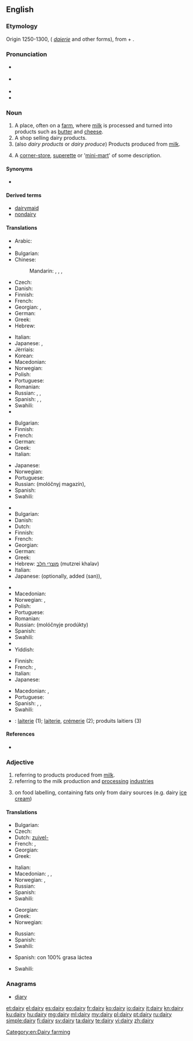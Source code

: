 ==English==
{{wikipedia}}

===Etymology===
Origin 1250-1300, ({{etyl|enm}} ''[[daierie]]'' and other forms), from {{term|dey||dairymaid}} + {{term|-ery}}.

===Pronunciation===
* {{a|UK}} {{IPA|/ˈdɛəɹi/}}
* {{a|US}} {{IPA|/ˈdɛɹi/|/ˈdeɪ.ɻi/}}
* {{audio|en-us-dairy.ogg|Audio (US)}}
* {{rhymes|ɛəɹi}}

===Noun===
{{en-noun|dair|ies}}

# A place, often on a [[farm]], where [[milk]] is processed and turned into products such as [[butter]] and [[cheese]].
# A shop selling dairy products.
# (also ''dairy products'' or ''dairy produce'') Products produced from [[milk]].
# {{New Zealand}} A [[corner-store]], [[superette]] or '[[mini-mart]]' of some description.

====Synonyms====
* {{l|en|milkhouse}}

====Derived terms====
* [[dairymaid]]
* [[nondairy]]

====Translations====
{{trans-top|place, where milk is processed}}
* Arabic: {{t-|ar|ملبنة|f|tr=malbana|sc=Arab}}
* {{trreq|hy}}
* Bulgarian: {{t+|bg|мандра|f}}
* Chinese:
*: Mandarin: {{t|cmn|奶牛場|sc=Hani}}, {{t|cmn|奶牛场|tr=nǎiniúchǎng|sc=Hani}}, {{t|cmn|乳牛場|sc=Hani}}, {{t|cmn|乳牛场|tr=rǔniúchǎng|sc=Hani}}
* Czech: {{t+|cs|mlékárna|f}}
* Danish: {{t-|da|mejeri|n}}
* Finnish: {{t-|fi|meijeri}}
* French: {{t+|fr|laiterie|f}}
* Georgian: {{t-|ka|ერბო-კარაქის ქარხანა|tr=erbo-karak'is k'arxana|sc=Geor}}, {{t-|ka|რძის ფერმა|tr=rjis p'erma|sc=Geor}}
* German: {{t+|de|Molkerei|f}}
* Greek: {{t+|el|γαλακτοκομείο|n|tr=galaktokomeío}}
* Hebrew: {{t+|he|מחלבה|f|tr=makhlava|sc=Hebr}}
{{trans-mid}}
* Italian: {{t-|it|caseificio|m}}
* Japanese: {{t+|ja|牧場|tr=ぼくじょう, bokujō}}, {{t-|ja|酪農|tr=らくのう, rakunō|sc=Jpan}}
* Jèrriais: {{tø|roa-jer|lait'tie|f}}
* Korean: {{t-|ko|낙농공장|tr=nagnong gongjang|sc=Kore}}
* Macedonian: {{t-|mk|млекарница|f|tr=mlekárnica}}
* Norwegian: {{t-|no|meieri|n}}
* Polish: {{t-|pl|mleczarnia|f}}
* Portuguese: {{t-|pt|leitaria|f}}
* Romanian: {{t-|ro|untărie|f}}
* Russian: {{t+|ru|маслобойня|f|tr=maslobójnja|sc=Cyrl}}, {{t+|ru|маслодельня|f|tr=maslodél'nja|sc=Cyrl}}, {{t-|ru|молочная ферма|f|tr=molóčnaja férma|sc=Cyrl}}
* Spanish: {{t+|es|granja|f}}, {{t-|es|granja lechera|f}}, {{t+|es|establo|m}}
* Swahili: {{trreq|sw}}
* {{trreq|tr}}
{{trans-bottom}}

{{trans-top|shop selling dairy products}}
* Bulgarian: {{t-|bg|млекарница|f}}
* Finnish: {{t+|fi|maitokauppa}}
* French: {{t+|fr|crémerie}}
* German: {{t-|de|Milchladen|m}}
* Greek: {{t+|el|γαλακτοπωλείο|n|tr=galaktopoleío}}
* Italian: {{t+|it|latteria|f}}
{{trans-mid}}
* Japanese: {{t-|ja|日用雑貨店|tr=nichiyōzakkaten}}
* Norwegian: {{t-|no|melkebutikk|m}}
* Portuguese: {{t-|pt|leitaria|f}}
* Russian: {{t+|ru|молочный}} {{t+|ru|магазин|m}} (molóčnyj magazín), {{t+|ru|молочная|f|tr=molóčnaja}}
* Spanish: {{t-|es|lechería|f}}
* Swahili: {{trreq|sw}}
{{trans-bottom}}

{{trans-top|products produced from milk}}
* {{trreq|hy}}
* Bulgarian: {{t-|bg|млечни произведения}}
* Danish: {{t-|da|mejeriprodukt|n}}
* Dutch: {{t+|nl|zuivel|m}}
* Finnish: {{t-|fi|maitotuote|p|alt=maitotuotteet}}
* French: {{t+|fr|laitages|m|p}}
* Georgian: {{t-|ka|რძის პროდუქტები|p|tr=rjis produk'tebi|sc=Geor}}
* German: {{t-|de|Molkereiprodukte|p}}
* Greek: {{t+|el|γαλακτοκομικά|n|p|tr=galaktokomiká}}
* Hebrew: [[מוצרי חלב]] (mutzrei khalav) {{m|p}}
* Italian: {{t+|it|latticini|m|p}}
* Japanese: {{t-|ja|牛乳屋|tr=gyūnyūya}} (optionally, added {{Jpan|さん}} (san)), {{t-|ja|牛乳販売店|tr=gyūnyūhanbaiten}}
{{trans-mid}}
* {{trreq|ko}}
* Macedonian: {{t-|mk|млечни производи|m|p|tr=mléčni proízvodi}}
* Norwegian: {{t-|no|meieriprodukter|n}}, {{t-|no|melkeprodukter|n}}
* Polish: {{t+|pl|nabiał|m}}
* Portuguese: {{t-|pt|lacticínios|p}}
* Romanian: {{t-|ro|lactate|p}}
* Russian: {{l|ru|молочные}} {{t+|ru|продукты|p}} (molóčnyje prodúkty)
* Spanish: {{t-|es|lácteos|m|p}}
* Swahili: {{trreq|sw}}
* {{trreq|tr}}
* Yiddish: {{t-|yi|מילכיקס|n|tr=milkhiks|sc=Hebr}}
{{trans-bottom}}

{{trans-top|corner-store, superette or 'mini-mart' of some description}}
* Finnish: {{t+|fi|lähikauppa}}
* French: {{t-|fr|alimentation générale|f}}, {{qualifier|Canada}} {{t+|fr|dépanneur|m}}
* Italian: {{t+|it|alimentari|m}}
* Japanese: {{t+|ja|コンビニ|tr=konbini}}
{{trans-mid}}
* Macedonian: {{t-|mk|гранап|m|tr=gránap}}, {{t-|mk|бакалница|f|tr=bakálnica}}
* Portuguese: {{t-|pt|mercearia|f}}
* Spanish: {{qualifier|Mexico}} {{t-|es|tiendita|f}}, {{t-|es|minisúper|m}}, {{t-|es|supercito|f}}
* Swahili: {{t+|sw|shajara}}
{{trans-bottom}}

{{checktrans-top|to be checked}}
* {{ttbc|fr}}: [[laiterie]] {{f}} (1); [[laiterie]], [[crémerie]] (2); produits laitiers {{m|p}} (3)
{{trans-mid}}
{{trans-bottom}}

====References====
* {{R:American Heritage 2006}}

===Adjective===
{{en-adj|-}}

# referring to products produced from [[milk]].
# referring to the milk production and [[processing]] [[industries]]
# {{British}} on food labelling, containing fats only from dairy sources (e.g. dairy [[ice cream]])

====Translations====
{{trans-top|referring to products produced from milk}}
* Bulgarian: {{t+|bg|млечен}}
* Czech: {{t+|cs|mléčný|m}}
* Dutch: [[zuivel-]]
* French: {{t+|fr|laitier|m}}, {{t+|fr|laitière|f}}
* Georgian: {{t-|ka|რძის|tr=rjis|sc=Geor}}
* Greek: {{t+|el|γαλακτοκομικός|m|tr=galaktokomikós}}
{{trans-mid}}
* Italian: {{t-|it|caseario}}
* Macedonian: {{t-|mk|млечен|m|tr=mléčen}}, {{t-|mk|млечна|f|tr=mléčna}}, {{t-|mk|млечно|n|tr=mléčno}}
* Norwegian: {{t-|no|meieri-}}, {{t-|no|melke-}}
* Russian: {{t+|ru|молочный}}
* Spanish: {{t+|es|lácteo}}
* Swahili: {{t+|sw|shajara}}
{{trans-bottom}}

{{trans-top|referring to the milk production and processing industries}}
* Georgian: {{t-|ka|რძის|tr=rjis|sc=Geor}}
* Greek: {{t+|el|γαλακτοκομικός|m|tr=galaktokomikós}}
* Norwegian: {{t-|no|meieri-}}
{{trans-mid}}
* Russian: {{t+|ru|молочный}}
* Spanish: {{t+|es|lácteo}}
* Swahili: {{t+|sw|shajara}}
{{trans-bottom}}

{{trans-top|on food labelling, containing fats only from dairy sources}}
* Spanish: con 100% grasa láctea
{{trans-mid}}
* Swahili: {{t+|sw|shajara}}
{{trans-bottom}}

===Anagrams===
* [[diary#English|diary]]

[[Category:en:Dairy farming]]

[[et:dairy]]
[[el:dairy]]
[[es:dairy]]
[[eo:dairy]]
[[fr:dairy]]
[[ko:dairy]]
[[io:dairy]]
[[it:dairy]]
[[kn:dairy]]
[[ku:dairy]]
[[hu:dairy]]
[[mg:dairy]]
[[ml:dairy]]
[[my:dairy]]
[[pl:dairy]]
[[pt:dairy]]
[[ru:dairy]]
[[simple:dairy]]
[[fi:dairy]]
[[sv:dairy]]
[[ta:dairy]]
[[te:dairy]]
[[vi:dairy]]
[[zh:dairy]]
